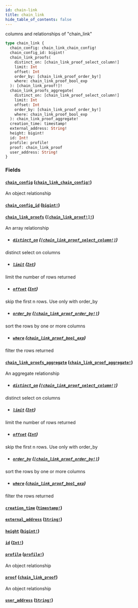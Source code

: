 ```yaml
---
id: chain-link
title: chain_link
hide_table_of_contents: false
---
```


columns and relationships of "chain_link"

```graphql
type chain_link {
  chain_config: chain_link_chain_config!
  chain_config_id: bigint!
  chain_link_proofs(
    distinct_on: [chain_link_proof_select_column!]
    limit: Int
    offset: Int
    order_by: [chain_link_proof_order_by!]
    where: chain_link_proof_bool_exp
  ): [chain_link_proof!]!
  chain_link_proofs_aggregate(
    distinct_on: [chain_link_proof_select_column!]
    limit: Int
    offset: Int
    order_by: [chain_link_proof_order_by!]
    where: chain_link_proof_bool_exp
  ): chain_link_proof_aggregate!
  creation_time: timestamp!
  external_address: String!
  height: bigint!
  id: Int!
  profile: profile!
  proof: chain_link_proof
  user_address: String!
}
```

### Fields

#### [`chain_config`](#) ([`chain_link_chain_config!`](/07-graphql/objects/chain-link-chain-config))

An object relationship

#### [`chain_config_id`](#) ([`bigint!`](/07-graphql/scalars/bigint))

#### [`chain_link_proofs`](#) ([`[chain_link_proof!]!`](/07-graphql/objects/chain-link-proof))

An array relationship

- ##### [`distinct_on`](#) ([`[chain_link_proof_select_column!]`](/07-graphql/enums/chain-link-proof-select-column))

distinct select on columns

- ##### [`limit`](#) ([`Int`](/07-graphql/scalars/int))

limit the number of rows returned

- ##### [`offset`](#) ([`Int`](/07-graphql/scalars/int))

skip the first n rows. Use only with order_by

- ##### [`order_by`](#) ([`[chain_link_proof_order_by!]`](/07-graphql/inputs/chain-link-proof-order-by))

sort the rows by one or more columns

- ##### [`where`](#) ([`chain_link_proof_bool_exp`](/07-graphql/inputs/chain-link-proof-bool-exp))

filter the rows returned

#### [`chain_link_proofs_aggregate`](#) ([`chain_link_proof_aggregate!`](/07-graphql/objects/chain-link-proof-aggregate))

An aggregate relationship

- ##### [`distinct_on`](#) ([`[chain_link_proof_select_column!]`](/07-graphql/enums/chain-link-proof-select-column))

distinct select on columns

- ##### [`limit`](#) ([`Int`](/07-graphql/scalars/int))

limit the number of rows returned

- ##### [`offset`](#) ([`Int`](/07-graphql/scalars/int))

skip the first n rows. Use only with order_by

- ##### [`order_by`](#) ([`[chain_link_proof_order_by!]`](/07-graphql/inputs/chain-link-proof-order-by))

sort the rows by one or more columns

- ##### [`where`](#) ([`chain_link_proof_bool_exp`](/07-graphql/inputs/chain-link-proof-bool-exp))

filter the rows returned

#### [`creation_time`](#) ([`timestamp!`](/07-graphql/scalars/timestamp))

#### [`external_address`](#) ([`String!`](/07-graphql/scalars/string))

#### [`height`](#) ([`bigint!`](/07-graphql/scalars/bigint))

#### [`id`](#) ([`Int!`](/07-graphql/scalars/int))

#### [`profile`](#) ([`profile!`](/07-graphql/objects/profile))

An object relationship

#### [`proof`](#) ([`chain_link_proof`](/07-graphql/objects/chain-link-proof))

An object relationship

#### [`user_address`](#) ([`String!`](/07-graphql/scalars/string))
